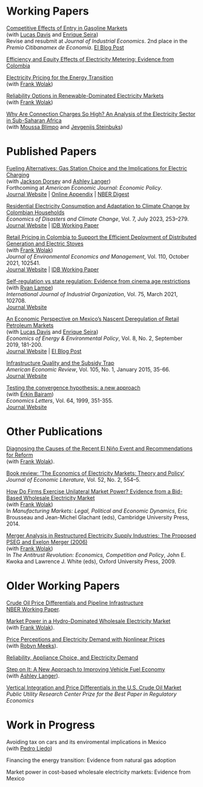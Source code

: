 # Working Papers

[Competitive Effects of Entry in Gasoline Markets](/files/competitive-effects-entry-gasoline.pdf)<br>
(with [Lucas Davis](https://faculty.haas.berkeley.edu/ldavis/) and [Enrique Seira](http://enriqueseira.weebly.com))<br>
Revise and resubmit at *Journal of Industrial Economics*. 2nd place in the *Premio Citibanamex de Economía*. [EI Blog Post](https://energyathaas.wordpress.com/2023/12/11/does-station-competition-drive-gas-prices/)

[Efficiency and Equity Effects of Electricity Metering: Evidence from Colombia](/files/electricity-metering.pdf)<br>

[Electricity Pricing for the Energy Transition](/files/electricity-pricing-energy-transition.pdf)<br>
(with [Frank Wolak](https://web.stanford.edu/group/fwolak/cgi-bin/))

[Reliability Options in Renewable-Dominated Electricity Markets](/files/capacity-payment-mechanism.pdf)<br>
(with [Frank Wolak](https://web.stanford.edu/group/fwolak/cgi-bin/))

[Why Are Connection Charges So High? An Analysis of the Electricity Sector in Sub-Saharan Africa](/files/why-are-connection-charges-so-high.pdf)<br>
(with [Moussa Blimpo](https://sites.google.com/site/mpblimpo/welcome-cv) and [Jevgenijs Steinbuks](http://www.steinbuks.info))


# Published Papers

[Fueling Alternatives: Gas Station Choice and the Implications for Electric Charging](/files/fueling-alternatives.pdf)<br>
(with [Jackson Dorsey](https://www.jacksonfdorsey.com) and [Ashley Langer](https://www.ashleylanger.com))<br>
Forthcoming at *American Economic Journal: Economic Policy*.<br>
[Journal Website](https://www.aeaweb.org/articles?id=10.1257/pol.20220130) | [Online Appendix](/files/fueling-alternatives-appendix.pdf) | [NBER Digest](https://www.nber.org/digest/202206/design-trade-offs-electric-vehicle-charging-networks)

[Residential Electricity Consumption and Adaptation to Climate Change by Colombian Households](/files/electricity-consumption-and-adaptation.pdf)<br>
*Economics of Disasters and Climate Change*, Vol. 7, July 2023, 253–279.<br>
[Journal Website](https://doi.org/10.1007/s41885-023-00131-3) | [IDB Working Paper](https://www.econstor.eu/handle/10419/289924)

[Retail Pricing in Colombia to Support the Efficient Deployment of Distributed Generation and Electric Stoves](/files/retail-pricing-in-colombia.pdf)<br>
(with [Frank Wolak](https://web.stanford.edu/group/fwolak/cgi-bin/))<br>
*Journal of Environmental Economics and Management*, Vol. 110, October 2021, 102541.<br>
[Journal Website](https://doi.org/10.1016/j.jeem.2021.102541) | [IDB Working Paper](https://www.econstor.eu/handle/10419/234652)

[Self-regulation vs state regulation: Evidence from cinema age restrictions](/files/self-regulation-versus-state-regulation.pdf)<br>
(with [Ryan Lampe](https://www.ryanlampe.com))<br>
*International Journal of Industrial Organization*, Vol. 75, March 2021, 102708.<br>
[Journal Website](https://doi.org/10.1016/j.ijindorg.2021.102708)

[An Economic Perspective on Mexico's Nascent Deregulation of Retail Petroleum Markets](/files/mexico-deregulation-petroleum.pdf)<br>
(with [Lucas Davis](https://faculty.haas.berkeley.edu/ldavis/) and [Enrique Seira](http://enriqueseira.weebly.com))<br>
*Economics of Energy & Environmental Policy*, Vol. 8, No. 2, September 2019, 181-200.<br>
[Journal Website](https://doi.org/10.5547/2160-5890.8.2.ldav) | [EI Blog Post](https://energyathaas.wordpress.com/2016/07/11/move-over-pemex/)

[Infrastructure Quality and the Subsidy Trap](/files/infrastructure-quality-and-subsidy-trap.pdf)<br>
*American Economic Review*, Vol. 105, No. 1, January 2015, 35-66.<br>
[Journal Website](https://doi.org/10.1257/aer.20110572)

[Testing the convergence hypothesis: a new approach](/files/testing-the-convergence-hypothesis.pdf)<br>
(with [Erkin Bairam](https://www.researchgate.net/scientific-contributions/Erkin-I-Bairam-2033580085))<br>
*Economics Letters*, Vol. 64, 1999, 351-355.<br>
[Journal Website](https://doi.org/10.1016/S0165-1765(99)00099-3)


# Other Publications

[Diagnosing the Causes of the Recent El Niño Event and Recommendations for Reform](/files/diagnosing-el-nino.pdf)<br>
(with [Frank Wolak](https://web.stanford.edu/group/fwolak/cgi-bin/)).

[Book review: 'The Economics of Electricity Markets: Theory and Policy'](/files/book-review-electricity-markets.pdf)<br>
*Journal of Economic Literature*, Vol. 52, No. 2, 554--5.

[How Do Firms Exercise Unilateral Market Power? Evidence from a Bid-Based Wholesale 
Electricity Market](/files/how-do-firms-exercise-market-power.pdf)<br>
(with [Frank Wolak](https://web.stanford.edu/group/fwolak/cgi-bin/))<br>
In *Manufacturing Markets: Legal, Political and Economic Dynamics*, Eric Brousseau and Jean-Michel Glachant (eds), Cambridge University Press, 2014.

[Merger Analysis in Restructured Electricity Supply Industries: The Proposed PSEG and 
Exelon Merger (2006)](/files/merger-analysis-in-restructured-electricity.pdf)<br>
(with [Frank Wolak](https://web.stanford.edu/group/fwolak/cgi-bin/))<br>
In *The Antitrust Revolution: Economics, Competition and Policy*, John E. Kwoka and Lawrence J. White (eds), Oxford University Press, 2009.


# Older Working Papers

[Crude Oil Price Differentials and Pipeline Infrastructure](/files/oil-price-differentials-pipeline.pdf)<br>
[NBER Working Paper](https://www.nber.org/papers/w24170).

[Market Power in a Hydro-Dominated Wholesale Electricity Market](/files/market-power-hydro-dominated.pdf)<br>
(with [Frank Wolak](https://web.stanford.edu/group/fwolak/cgi-bin/)).

[Price Perceptions and Electricity Demand with Nonlinear Prices](/files/price-perceptions.pdf)<br>
(with [Robyn Meeks](http://www.robynmeeks.com)).

[Reliability, Appliance Choice, and Electricity Demand](/files/reliability-appliance-choice.pdf)<br>

[Step on It: A New Approach to Improving Vehicle Fuel Economy](/files/step-on-it-fuel-economy.pdf)<br>
(with [Ashley Langer](https://www.ashleylanger.com)).

[Vertical Integration and Price Differentials in the U.S. Crude Oil Market](/files/vertical-integration-price-differentials.pdf)<br>
*Public Utility Research Center Prize for the Best Paper in Regulatory Economics*


# Work in Progress

Avoiding tax on cars and its enviromental implications in Mexico<br>
(with [Pedro Liedo](https://are.ucdavis.edu/people/grad-students/phd/pedro-liedo-orozco/))

Financing the energy transition: Evidence from natural gas adoption

Market power in cost-based wholesale electricity markets: Evidence from Mexico

